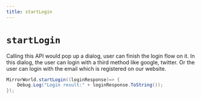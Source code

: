 ```yaml
---
title: startLogin
---
```


# `startLogin`
Calling this API would pop up a dialog, user can finish the login flow on it. In this dialog,
the user can login with a third method like google, twitter. Or the user can login with the
email which is registered on our website.
```java
MirrorWorld.startLogin((loginResponse)=> {
    Debug.Log("Login result:" + loginResponse.ToString());
});
```

